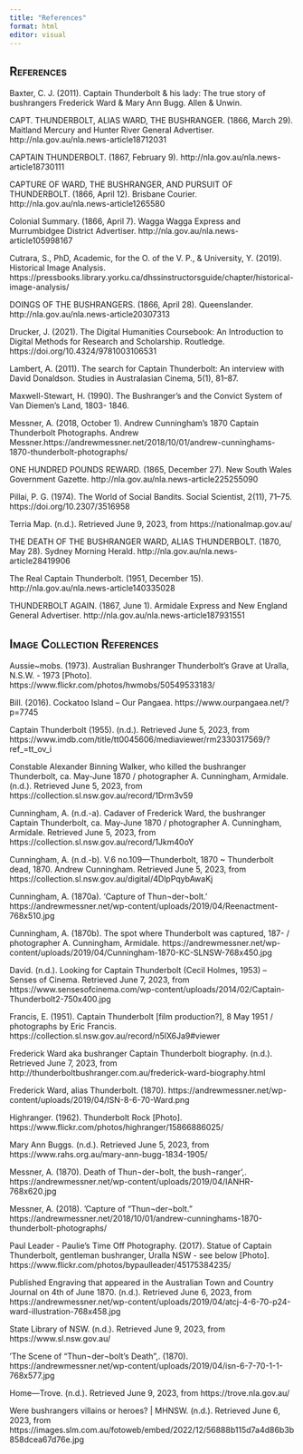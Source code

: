 ---
title: "References"
format: html
editor: visual
---

## [References]{.smallcaps}

Baxter, C. J. (2011). Captain Thunderbolt & his lady: The true story of bushrangers Frederick Ward & Mary Ann Bugg. Allen & Unwin.

CAPT. THUNDERBOLT, ALIAS WARD, THE BUSHRANGER. (1866, March 29). Maitland Mercury and Hunter River General Advertiser. http://nla.gov.au/nla.news-article18712031

CAPTAIN THUNDERBOLT. (1867, February 9). http://nla.gov.au/nla.news-article18730111

CAPTURE OF WARD, THE BUSHRANGER, AND PURSUIT OF THUNDERBOLT. (1866, April 12). Brisbane Courier. http://nla.gov.au/nla.news-article1265580

Colonial Summary. (1866, April 7). Wagga Wagga Express and Murrumbidgee District Advertiser. http://nla.gov.au/nla.news-article105998167

Cutrara, S., PhD, Academic, for the O. of the V. P., & University, Y. (2019). Historical Image Analysis. https://pressbooks.library.yorku.ca/dhssinstructorsguide/chapter/historical-image-analysis/

DOINGS OF THE BUSHRANGERS. (1866, April 28). Queenslander. http://nla.gov.au/nla.news-article20307313

Drucker, J. (2021). The Digital Humanities Coursebook: An Introduction to Digital Methods for Research and Scholarship. Routledge. https://doi.org/10.4324/9781003106531

Lambert, A. (2011). The search for Captain Thunderbolt: An interview with David Donaldson. Studies in Australasian Cinema, 5(1), 81--87.

Maxwell-Stewart, H. (1990). The Bushranger's and the Convict System of Van Diemen's Land, 1803- 1846.

Messner, A. (2018, October 1). Andrew Cunningham's 1870 Captain Thunderbolt Photographs. Andrew Messner.https://andrewmessner.net/2018/10/01/andrew-cunninghams-1870-thunderbolt-photographs/

ONE HUNDRED POUNDS REWARD. (1865, December 27). New South Wales Government Gazette. http://nla.gov.au/nla.news-article225255090

Pillai, P. G. (1974). The World of Social Bandits. Social Scientist, 2(11), 71--75. https://doi.org/10.2307/3516958

Terria Map. (n.d.). Retrieved June 9, 2023, from https://nationalmap.gov.au/

THE DEATH OF THE BUSHRANGER WARD, ALIAS THUNDERBOLT. (1870, May 28). Sydney Morning Herald. http://nla.gov.au/nla.news-article28419906

The Real Captain Thunderbolt. (1951, December 15). http://nla.gov.au/nla.news-article140335028

THUNDERBOLT AGAIN. (1867, June 1). Armidale Express and New England General Advertiser. http://nla.gov.au/nla.news-article187931551

## [Image Collection References]{.smallcaps}

Aussie\~mobs. (1973). Australian Bushranger Thunderbolt's Grave at Uralla, N.S.W. - 1973 \[Photo\]. https://www.flickr.com/photos/hwmobs/50549533183/

Bill. (2016). Cockatoo Island -- Our Pangaea. https://www.ourpangaea.net/?p=7745

Captain Thunderbolt (1955). (n.d.). Retrieved June 5, 2023, from https://www.imdb.com/title/tt0045606/mediaviewer/rm2330317569/?ref\_=tt_ov_i

Constable Alexander Binning Walker, who killed the bushranger Thunderbolt, ca. May-June 1870 / photographer A. Cunningham, Armidale. (n.d.). Retrieved June 5, 2023, from https://collection.sl.nsw.gov.au/record/1Drm3v59

Cunningham, A. (n.d.-a). Cadaver of Frederick Ward, the bushranger Captain Thunderbolt, ca. May-June 1870 / photographer A. Cunningham, Armidale. Retrieved June 5, 2023, from https://collection.sl.nsw.gov.au/record/1Jkm40oY

Cunningham, A. (n.d.-b). V.6 no.109---Thunderbolt, 1870 \~ Thunderbolt dead, 1870. Andrew Cunningham. Retrieved June 5, 2023, from https://collection.sl.nsw.gov.au/digital/4DlpPqybAwaKj

Cunningham, A. (1870a). 'Capture of Thun¬der¬bolt.' https://andrewmessner.net/wp-content/uploads/2019/04/Reenactment-768x510.jpg

Cunningham, A. (1870b). The spot where Thunderbolt was captured, 187- / photographer A. Cunningham, Armidale. https://andrewmessner.net/wp-content/uploads/2019/04/Cunningham-1870-KC-SLNSW-768x450.jpg

David. (n.d.). Looking for Captain Thunderbolt (Cecil Holmes, 1953) -- Senses of Cinema. Retrieved June 7, 2023, from https://www.sensesofcinema.com/wp-content/uploads/2014/02/Captain-Thunderbolt2-750x400.jpg

Francis, E. (1951). Captain Thunderbolt \[film production?\], 8 May 1951 / photographs by Eric Francis. https://collection.sl.nsw.gov.au/record/n5lX6Ja9#viewer

Frederick Ward aka bushranger Captain Thunderbolt biography. (n.d.). Retrieved June 7, 2023, from http://thunderboltbushranger.com.au/frederick-ward-biography.html

Frederick Ward, alias Thunderbolt. (1870). https://andrewmessner.net/wp-content/uploads/2019/04/ISN-8-6-70-Ward.png

Highranger. (1962). Thunderbolt Rock \[Photo\]. https://www.flickr.com/photos/highranger/15866886025/

Mary Ann Buggs. (n.d.). Retrieved June 5, 2023, from https://www.rahs.org.au/mary-ann-bugg-1834-1905/

Messner, A. (1870). Death of Thun¬der¬bolt, the bush¬ranger',. https://andrewmessner.net/wp-content/uploads/2019/04/IANHR-768x620.jpg

Messner, A. (2018). 'Capture of "Thun¬der¬bolt." https://andrewmessner.net/2018/10/01/andrew-cunninghams-1870-thunderbolt-photographs/

Paul Leader - Paulie's Time Off Photography. (2017). Statue of Captain Thunderbolt, gentleman bushranger, Uralla NSW - see below \[Photo\]. https://www.flickr.com/photos/bypaulleader/45175384235/

Published Engraving that appeared in the Australian Town and Country Journal on 4th of June 1870. (n.d.). Retrieved June 6, 2023, from https://andrewmessner.net/wp-content/uploads/2019/04/atcj-4-6-70-p24-ward-illustration-768x458.jpg

State Library of NSW. (n.d.). Retrieved June 9, 2023, from https://www.sl.nsw.gov.au/

'The Scene of "Thun¬der¬bolt's Death",. (1870). https://andrewmessner.net/wp-content/uploads/2019/04/isn-6-7-70-1-1-768x577.jpg

Home---Trove. (n.d.). Retrieved June 9, 2023, from https://trove.nla.gov.au/

Were bushrangers villains or heroes? \| MHNSW. (n.d.). Retrieved June 6, 2023, from https://images.slm.com.au/fotoweb/embed/2022/12/56888b115d7a4d86b3b858dcea67d76e.jpg
